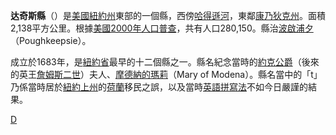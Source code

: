{{noteTA
|T=zh-hans:达奇斯县; zh-hant:杜且斯縣;
|1=zh-hans:达奇斯; zh-hant:杜且斯;
}}

{{Infobox U.S. County|
 county = 杜且斯縣|
 state = 紐約州 |
 en county = Dutchess County|
 en state = New York |
 seal = <!--No Source Information: Dutchess County ny seal.gif--> |
 map = Map of New York highlighting Dutchess County.svg |
 map size = 250|
 founded = 1683年|
 seat = [[波啟浦夕_(紐約州)|波啟浦夕]] |
 area_total_sq_mi =825 |
 area_land_sq_mi =802 |
 area_water_sq_mi =24 |
 area percentage = 2.88% |
 census yr = 2000|
 pop = 295146 |
 density_km2 =135|
 web = www.co.dutchess.ny.us|
|}}
'''达奇斯縣'''（{{lang-en|Dutchess County}}）是[[美國|美國]][[紐約州|紐約州]]東部的一個縣，西傍[[哈得遜河|哈得遜河]]，東鄰[[康乃狄克州|康乃狄克州]]。面積2,138平方公里。根據[[美國2000年人口普查|美國2000年人口普查]]，共有人口280,150。縣治[[波啟浦夕市_(紐約州)|波啟浦夕]]（Poughkeepsie）。

成立於1683年，是[[紐約省|紐約省]]最早的十二個縣之一。縣名紀念當時的[[約克公爵|約克公爵]]（後來的英王[[詹姆斯二世_(英國)|詹姆斯二世]]）夫人、[[摩德納的瑪莉|摩德納的瑪莉]]（Mary of Modena）。縣名當中的「t」乃係當時居於[[紐約上州|紐約上州]]的[[荷蘭|荷蘭]]移民之誤，以及當時[[英語|英語]][[拼寫法|拼寫法]]不如今日嚴謹的結果。
{{NewYork-stub}}
{{New York}}

[[Category:紐約州行政區劃|D]]